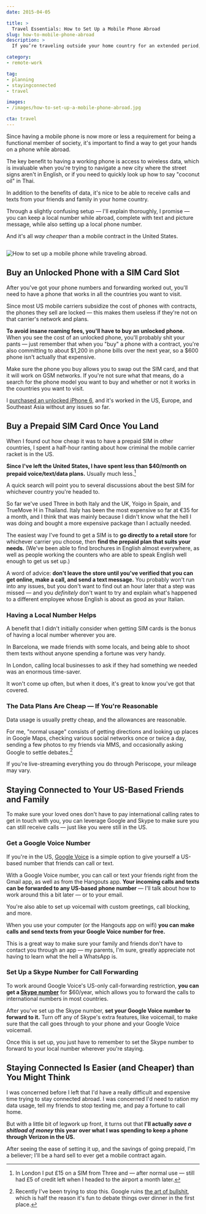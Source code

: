 ```yaml
---
date: 2015-04-05

title: >
  Travel Essentials: How to Set Up a Mobile Phone Abroad
slug: how-to-mobile-phone-abroad
description: >
  If you’re traveling outside your home country for an extended period, you’ll need to set up a mobile phone. Fortunately, it’s not hard. (Or expensive.)

category:
- remote-work

tag:
- planning
- stayingconnected
- travel

images:
- /images/how-to-set-up-a-mobile-phone-abroad.jpg

cta: travel
---
```



Since having a mobile phone is now more or less a requirement for being a
functional member of society, it's important to find a way to get your hands on
a phone while abroad.

The key benefit to having a working phone is access to wireless data, which is
invaluable when you're trying to navigate a new city where the street signs
aren't in English, or if you need to quickly look up how to say "coconut oil" in
Thai.

In addition to the benefits of data, it's nice to be able to receive calls and
texts from your friends and family in your home country.

Through a slightly confusing setup — I'll explain thoroughly, I promise — you
can keep a local number while abroad, complete with text and picture message,
while also setting up a local phone number.

And it's all _way cheaper_ than a mobile contract in the United States.

<Image>

  ![How to set up a mobile phone while traveling abroad.](images/how-to-set-up-a-mobile-phone-abroad.jpg)

</Image>

## Buy an Unlocked Phone with a SIM Card Slot

After you've got your phone numbers and forwarding worked out, you'll need to
have a phone that works in all the countries you want to visit.

Since most US mobile carriers subsidize the cost of phones with contracts, the
phones they sell are locked — this makes them useless if they're not on that
carrier's network and plans.

**To avoid insane roaming fees, you'll have to buy an unlocked phone.** When you
see the cost of an unlocked phone, you'll probably shit your pants — just
remember that when you "buy" a phone with a contract, you're also committing to
about $1,200 in phone bills over the next year, so a $600 phone isn't actually
that expensive.

Make sure the phone you buy allows you to swap out the SIM card, and that it
will work on GSM networks. If you're not sure what that means, do a search for
the phone model you want to buy and whether or not it works in the countries you
want to visit.

I [purchased an unlocked iPhone 6][1], and it's worked in the US, Europe, and
Southeast Asia without any issues so far.

## Buy a Prepaid SIM Card Once You Land

When I found out how cheap it was to have a prepaid SIM in other countries, I
spent a half-hour ranting about how criminal the mobile carrier racket is in the
US.

**Since I've left the United States, I have spent less than $40/month on prepaid voice/text/data plans.** Usually much less.[^uk]

A quick search will point you to several discussions about the best SIM for
whichever country you're headed to.

So far we've used Three in both Italy and the UK, Yoigo in Spain, and TrueMove H
in Thailand. Italy has been the most expensive so far at €35 for a month, and I
think that was mainly because I didn't know what the hell I was doing and bought
a more expensive package than I actually needed.

The easiest way I've found to get a SIM is to **go directly to a retail store** for whichever carrier you choose, then **find the prepaid plan that suits your needs.** (We've been able to find brochures in English almost everywhere, as well as people working the counters who are able to speak English well enough to get us set up.)

A word of advice: **don't leave the store until you've verified that you can get online, make a call, and send a text message.** You probably won't run into any issues, but you don't want to find out an hour later that a step was missed — and you _definitely_ don't want to try and explain what's happened to a different employee whose English is about as good as your Italian.

### Having a Local Number Helps

A benefit that I didn't initially consider when getting SIM cards is the bonus
of having a local number wherever you are.

In Barcelona, we made friends with some locals, and being able to shoot them
texts without anyone spending a fortune was very handy.

In London, calling local businesses to ask if they had something we needed was
an enormous time-saver.

It won't come up often, but when it does, it's great to know you've got that
covered.

### The Data Plans Are Cheap — If You're Reasonable

Data usage is usually pretty cheap, and the allowances are reasonable.

For me, "normal usage" consists of getting directions and looking up places in
Google Maps, checking various social networks once or twice a day, sending a few
photos to my friends via MMS, and occasionally asking Google to settle
debates.[^debates]

If you're live-streaming everything you do through Periscope, your mileage may
vary.

## Staying Connected to Your US-Based Friends and Family

To make sure your loved ones don't have to pay international calling rates to
get in touch with you, you can leverage Google and Skype to make sure you can
still receive calls — just like you were still in the US.

### Get a Google Voice Number

If you're in the US, [Google Voice][2] is a simple option to give yourself a
US-based number that friends can call or text.

With a Google Voice number, you can call or text your friends right from the
Gmail app, as well as from the Hangouts app. **Your incoming calls and texts can
be forwarded to any US-based phone number** — I'll talk about how to work around
this a bit later — or to your email.

You're also able to set up voicemail with custom greetings, call blocking, and
more.

When you use your computer (or the Hangouts app on wifi) **you can make calls
and send texts from your Google Voice number for free.**

This is a great way to make sure your family and friends don't have to contact
you through an app — my parents, I'm sure, greatly appreciate not having to
learn what the hell a WhatsApp is.

### Set Up a Skype Number for Call Forwarding

To work around Google Voice's US-only call-forwarding restriction, **you can get
a [Skype number][3]** for $60/year, which allows you to forward the calls to
international numbers in most countries.

After you've set up the Skype number, **set your Google Voice number to forward to it.** Turn off any of Skype's extra features, like voicemail, to make sure that the call goes through to your phone and your Google Voice voicemail.

Once this is set up, you just have to remember to set the Skype number to
forward to your local number wherever you're staying.

## Staying Connected Is Easier (and Cheaper) than You Might Think

I was concerned before I left that I'd have a really difficult and expensive
time trying to stay connected abroad. I was concerned I'd need to ration my data
usage, tell my friends to stop texting me, and pay a fortune to call home.

But with a little bit of legwork up front, it turns out that **I'll actually _save a shitload of money_ this year over what I was spending to keep a phone through Verizon in the US.**

After seeing the ease of setting it up, and the savings of going prepaid, I'm a
believer; I'll be a hard sell to ever get a mobile contract again.

[^uk]:
    In London I put £15 on a SIM from Three and — after normal use — still had £5 of credit left when I headed to the airport a month later.

[^debates]:
    Recently I've been trying to stop this. Google ruins [the art of bullshit][4], which is half the reason it's fun to debate things over dinner in the first place.

[1]: http://amzn.to/1GyjrWh
[2]: https://www.google.com/googlevoice/about.html
[3]: http://www.skype.com/en/features/
[4]: https://medium.com/funny-stuff/the-fine-art-of-bullshit-c09f7bbb391e
